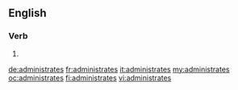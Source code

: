 ==English==

===Verb===
{{head|en}}

# {{en-third-person singular of|administrate}}

[[de:administrates]]
[[fr:administrates]]
[[it:administrates]]
[[my:administrates]]
[[oc:administrates]]
[[fi:administrates]]
[[vi:administrates]]